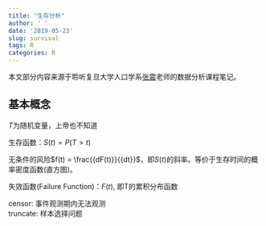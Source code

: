 ```yaml
---
title: "生存分析"
author: ' '
date: '2019-05-23'
slug: survival
tags: R
categories: R
---
```

本文部分内容来源于聆听复旦大学人口学系[张震](http://www.ssdpp.fudan.edu.cn/portal/1e2812ee711c4175a3304c7dbc7071e0/70VhqG.html)老师的数据分析课程笔记。

## 基本概念

$T$为随机变量，上帝也不知道

生存函数：$S(t) = P(T > t)$



无条件的风险$f(t) = \frac{{dF(t)}}{{dt}}$，即$S(t)$的斜率。等价于生存时间的概率密度函数(直方图)。

失效函数(Failure Function)：$F(t)$, 即T的累积分布函数

censor: 事件观测期内无法观测  
truncate: 样本选择问题



















